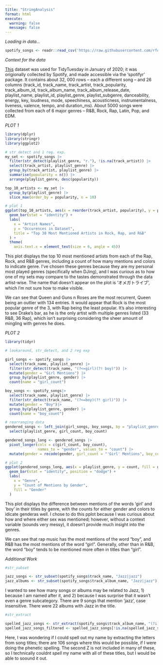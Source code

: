 ```yaml
---
title: "StringAnalysis"
format: html
execute: 
  warning: false
  message: false
---
```


*Loading in data...*

```r
spotify_songs <- readr::read_csv('https://raw.githubusercontent.com/rfordatascience/tidytuesday/main/data/2020/2020-01-21/spotify_songs.csv')
```

*Context for the data*

[This](https://github.com/rfordatascience/tidytuesday/blob/main/data/2020/2020-01-21/readme.md) dataset was used for TidyTuesday in January of 2020; it was origionally collected by Spotify, and made accessible via the 'spotifyr' package. It contains about 32, 000 rows -- each a different song -- and 26 columns (track_id, track_name, track_artist, track_popularity, track_album_id, track_album_name, track_album_release_date, playlist_name, playlist_id, playlist_genre, playlist_subgenre, danceability, energy, key, loudness, mode, speechiness, acousticness, instrumentalness, liveness, valence, tempo, and duration_ms). About 5000 songs were collected from each of 6 major genres -- R&B, Rock, Rap, Latin, Pop, and EDM.


*PLOT 1*

```r

library(dplyr)
library(stringr)
library(ggplot2)

# str_detect and 1 reg. exp.
my_set <- spotify_songs |> 
  filter(str_detect(playlist_genre, "r."), !is.na(track_artist)) |>
  select(track_artist, playlist_genre) |>
  group_by(track_artist, playlist_genre) |>
  summarise(popularity = n()) |>
  arrange(playlist_genre, desc(popularity)) 

top_10_artists <- my_set |>
  group_by(playlist_genre) |>
  slice_max(order_by = popularity, n = 10)

# plot 1
ggplot(top_10_artists, aes(x = reorder(track_artist, popularity), y = popularity, fill = playlist_genre)) +
  geom_bar(stat = "identity") +
  labs(
    x = "Artist Names",
    y = "Occurences in Dataset",
    title = "Top 30 Most Mentioned Artists in Rock, Rap, and R&B"
  ) +
  theme(
    axis.text.x = element_text(size = 6, angle = 45))

```

This plot displays the top 10 most mentioned artists from each of the Rap, Rock, and R&B genres, including a count of how many mentions and colors to indicate genre. I've chosen these genres because they are my personal most played genres (specifically when DJing), and I was curious as to how one of my sets may compare to the tastes demonstrated through the data artist-wise. The name that doesn't appear on the plot is 'オメガトライブ', which I'm not sure how to make visible. 

We can see that Queen and Guns n Roses are the most recurrent, Queen being an outlier with 134 entries. It would appear that Rock is the most popular genre of the 3, with Rap being the least popular. It's also interesting to see Drake's bar, as he is the only artist with multiple genres listed (33 R&B, 36 Rap), which isn't surprising considering the sheer amount of mingling with genres he does. 

*PLOT 2*

```r
library(tidyr)

# lookaround, str_detect, and 2 reg exp

girl_songs <- spotify_songs |> 
  select(track_name, playlist_genre) |>
  filter(str_detect(track_name, "(?<=girl)(?! boy)")) |>
  mutate(gender = "Girl Mentions") |>
  group_by(playlist_genre, gender) |>
  count(name = "girl_count")

boy_songs <- spotify_songs|>
  select(track_name, playlist_genre) |>
  filter(str_detect(track_name, "(?<=boy)(?! girl)")) |>
  mutate(gender = "Boy")|>
  group_by(playlist_genre, gender) |>
  count(name = "boy_count")

# rearranging data
gendered_songs <- left_join(girl_songs, boy_songs, by = "playlist_genre") |>
  select(playlist_genre, girl_count, boy_count) 

gendered_songs_long <- gendered_songs |>
  pivot_longer(cols = c(girl_count, boy_count),
               names_to = "gender", values_to = "count") |>
  mutate(gender = recode(gender, girl_count = "'Girl' Mentions", boy_count = "'Boy' Mentions"))

# plot 2
ggplot(gendered_songs_long, aes(x = playlist_genre, y = count, fill = gender)) +
  geom_bar(stat = "identity", position = "dodge") +
  labs(
    x = "Genre",
    y = "Count of Mentions by Gender",
    fill = "Gender"
  )
```
This plot displays the difference between mentions of the words 'girl' and 'boy' in their titles by genre, with the counts for either gender and colors to idicate genderas well. I chose to do this pplot because I was curious about how and where either sex was mentioned; however, without a context variable (sounds very messy), it doesn't provide much insight into the genres. 

We can see that rap music has the most mentions of the word "boy", and R&B has the most mentions of the word "girl". Generally, other than in R&B, the word "boy" tends to be mentioned more often in titles than "girl". 


*Additional Work*
```r
#str_subset

jazz_songs <- str_subset(spotify_songs$track_name, "Jazz|jazz")
jazz_albums <- str_subset(spotify_songs$track_album_name, "Jazz|jazz")

```
I wanted to see how many songs or albums may be related to Jazz, 1) because I am named after it, and 2) because I was surprise that it wasn't even a genre subcategory. There are 9 songs that mention 'jazz', case insensitive. There were 22 albums with Jazz in the title.

```r

#str_extract

spelled_jazz_songs <- str_extract(spotify_songs$track_album_name, "(?i)(?=.*[j])(?=.*[a])(?=.*[z]).*")
spelled_jazz_songs_filtered <- spelled_jazz_songs[!is.na(spelled_jazz_songs)]

```
Here, I was wondering if I could spell out my name by extracting the letters from song titles; there are 106 songs where this would be possible, if I were doing the phenetic spelling. The second Z is not included in many of these, so I technically couldnt *spell* my name with all of these titles, but I would be able to soound it out.


